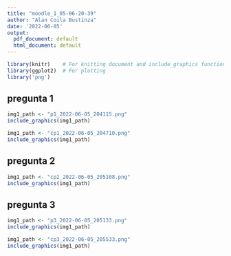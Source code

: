 ```yaml
---
title: "moodle_1_05-06-20-39"
author: "Alan Coila Bustinza"
date: '2022-06-05'
output:
  pdf_document: default
  html_document: default
---
```



```r
library(knitr)    # For knitting document and include_graphics function
library(ggplot2)  # For plotting
library('png') 
```


## pregunta 1

```r
img1_path <- "p1_2022-06-05_204115.png"
include_graphics(img1_path)
```
```r
img1_path <- "cp1_2022-06-05_204710.png"
include_graphics(img1_path)
```

## pregunta 2

```r
img1_path <- "cp2_2022-06-05_205108.png"
include_graphics(img1_path)
```


## pregunta 3

```r
img1_path <- "p3_2022-06-05_205133.png"
include_graphics(img1_path)
```

```r
img1_path <- "cp3_2022-06-05_205533.png"
include_graphics(img1_path)
```


